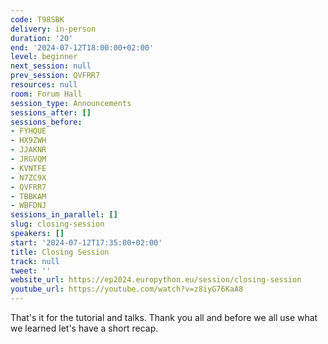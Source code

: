 ```yaml
---
code: T98SBK
delivery: in-person
duration: '20'
end: '2024-07-12T18:00:00+02:00'
level: beginner
next_session: null
prev_session: QVFRR7
resources: null
room: Forum Hall
session_type: Announcements
sessions_after: []
sessions_before:
- FYHQUE
- HX9ZWH
- JJAKNR
- JRGVQM
- KVNTFE
- N7ZC9X
- QVFRR7
- TBBKAM
- WBFDNJ
sessions_in_parallel: []
slug: closing-session
speakers: []
start: '2024-07-12T17:35:00+02:00'
title: Closing Session
track: null
tweet: ''
website_url: https://ep2024.europython.eu/session/closing-session
youtube_url: https://youtube.com/watch?v=z8iyG76KaA8
---
```


That's it for the tutorial and talks. Thank you all and before we all use what we learned let's have a short recap.
